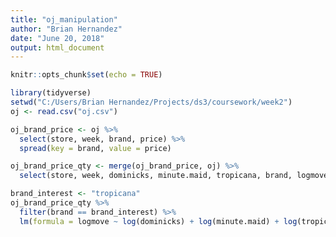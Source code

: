 ```yaml
---
title: "oj_manipulation"
author: "Brian Hernandez"
date: "June 20, 2018"
output: html_document
---
```


```r
knitr::opts_chunk$set(echo = TRUE)

library(tidyverse)
setwd("C:/Users/Brian Hernandez/Projects/ds3/coursework/week2")
oj <- read.csv("oj.csv")

```

``` r

oj_brand_price <- oj %>%
  select(store, week, brand, price) %>%
  spread(key = brand, value = price)

oj_brand_price_qty <- merge(oj_brand_price, oj) %>%
  select(store, week, dominicks, minute.maid, tropicana, brand, logmove)

brand_interest <- "tropicana"
oj_brand_price_qty %>%
  filter(brand == brand_interest) %>%
  lm(formula = logmove ~ log(dominicks) + log(minute.maid) + log(tropicana))

```
